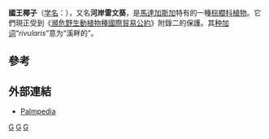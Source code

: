 {{Speciesbox
| image = Ravenearivularis.jpg
| status = VU
| status_system = iucn3.1
| status_ref = {{r|IUCN}}
| taxon = Ravenea rivularis
| authority = [[Jum.|Jum.]] & [[H.Perrier|H.Perrier]], 1913
}}
'''國王椰子'''（[[学名|学名]]：''{{lang|la|Ravenea rivularis}}''），又名'''河岸雷文葵'''，是[[馬達加斯加|馬達加斯加]]特有的一種[[棕櫚科|棕櫚科]][[植物|植物]]。它們現正受到《[[瀕危野生動植物種國際貿易公約|瀕危野生動植物種國際貿易公約]]》附錄二的保護。{{r|IUCN|theplantlist}}其[[种加词|种加词]]“''rivularis''”意为“溪畔的”。

==參考==
{{reflist|refs=
<ref name=theplantlist>[http://www.theplantlist.org/tpl1.1/record/kew-177022 ''Ravenea rivularis'' Jum. & H.Perrier]. In: ''The Plant List'' (2013). Version 1.1. Published on the Internet; http://www.theplantlist.org/ [2018-12-12].</ref>
<ref name=IUCN>Phillipson, P. 2017. ''Ravenea rivularis''. ''The IUCN Red List of Threatened Species'' 2017: e.T38677A67737451. http://dx.doi.org/10.2305/IUCN.UK.2017-2.RLTS.T38677A67737451.en. Downloaded on 12 December 2018.</ref>
}}

==外部連結==
* [http://www.palmpedia.net/wiki/index.php/R._rivularis Palmpedia]{{Wayback|url=http://www.palmpedia.net/wiki/index.php/R._rivularis |date=20180930193023 }}

{{taxonbar}}

[[Category:非洲椰子屬|G]]
[[Category:馬達加斯加植物|G]]
[[Category:_1913年描述的分类群|G]]